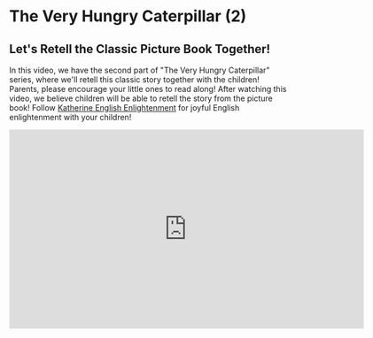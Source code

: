 # The Very Hungry Caterpillar (2)

## Let's Retell the Classic Picture Book Together!

In this video, we have the second part of "The Very Hungry Caterpillar" series, where we'll retell this classic story together with the children!
Parents, please encourage your little ones to read along!
After watching this video, we believe children will be able to retell the story from the picture book!
Follow [Katherine English Enlightenment](https://space.bilibili.com/20797715) for joyful English enlightenment with your children!

<iframe
  src="https://player.bilibili.com/player.html?bvid=BV1Nh4y1j7SL&cid=1&page=1"
  scrolling="no"
  border="0"
  frameborder="no"
  framespacing="0"
  allowfullscreen="true"
  width="640"
  height="360"
></iframe>
